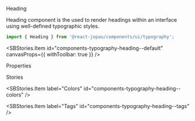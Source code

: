 
<SBTitle>Heading</SBTitle>

<SBDescription>
  Heading component is the used to render headings within an interface using well-defined
  typographic styles.
</SBDescription>

```jsx dark
import { Heading } from '@react-jopau/components/ui/typography';
```

<SBStories.Item id="components-typography-heading--default" canvasProps={{ withToolbar: true }} />

<SBSubTitle>Properties</SBSubTitle>

<ArgsTable of={Heading} />

<SBSubTitle>Stories</SBSubTitle>

<SBStories>
<SBStories.Item label="Default" id="components-typography-heading--default" />

<SBStories.Item label="Colors" id="components-typography-heading--colors" />

<SBStories.Item label="Tags" id="components-typography-heading--tags" />
</SBStories>
